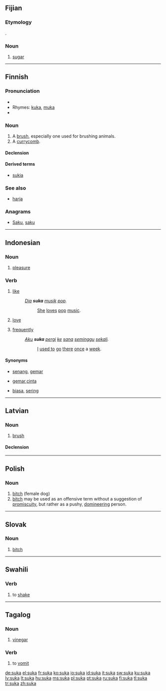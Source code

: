 ==Fijian==

===Etymology===
{{etyl|en|fj}} {{term|sugar}}.

===Noun===
{{infl|fj|noun}}

# [[sugar]]

----

==Finnish==
{{Finnish index|s|u}}

===Pronunciation===
* {{hyphenation|su|ka}}
* Rhymes: [[kuka]], [[muka]]
* {{IPA|/ˈsukɑ/|lang=fi}}

===Noun===
{{infl|fi|noun}}

# A [[brush]], especially one used for brushing animals.
# A [[currycomb]].

====Declension====
{{fi-decl-kala|su|k}}

====Derived terms====
* {{sense|verbs}} [[sukia]]

===See also===
* [[harja#Finnish|harja]]

===Anagrams===
* [[Saku#Finnish|Saku]], [[saku#Finnish|saku]]

----

==Indonesian==

===Noun===
{{infl|id|noun}}

# [[pleasure]]

===Verb===
{{infl|id|verb}}

# [[like]]
#: ''[[dia|Dia]] '''suka''' [[musik]] [[pop]].''
#:: [[she|She]] [[love]]s [[pop]] [[music]].
# [[love]]
# {{colloquial|lang=id}} [[frequently]]
#: ''[[aku|Aku]] '''suka''' [[pergi]] [[ke]] [[sana]] [[minggu|seminggu]] [[sekali]].''
#:: [[I]] [[used to]] [[go]] [[there]] [[once]] a [[week]].

====Synonyms====
* {{sense|like}} [[senang]], [[gemar]]
* {{sense|love}} [[gemar]],[[cinta]]
* {{sense|frequently}} [[biasa]], [[sering]]

----

==Latvian==

===Noun===
{{infl|lv|noun}}

# [[brush]]

====Declension====
{{lv-noun-d4|suk|a}}

----

==Polish==

===Noun===
{{infl|pl|noun|g=f}}

# [[bitch]] (female dog)
# [[bitch]] {{context|offensive|lang=pl}} may be used as an offensive term without a suggestion of [[promiscuity]], but rather as a pushy, [[domineering]] person.

----

==Slovak==

===Noun===
{{infl|sk|noun|g=f}}

# [[bitch]]

----

==Swahili==

===Verb===
{{infl|sw|verb}}

# to [[shake]]

----

==Tagalog==

===Noun===
{{infl|tl|noun}}

# [[vinegar]]

===Verb===
{{infl|tl|verb}}

# to [[vomit]]

[[de:suka]]
[[el:suka]]
[[fr:suka]]
[[ko:suka]]
[[io:suka]]
[[id:suka]]
[[it:suka]]
[[sw:suka]]
[[ku:suka]]
[[lv:suka]]
[[lt:suka]]
[[hu:suka]]
[[ms:suka]]
[[pl:suka]]
[[pt:suka]]
[[ru:suka]]
[[fi:suka]]
[[tl:suka]]
[[tr:suka]]
[[zh:suka]]